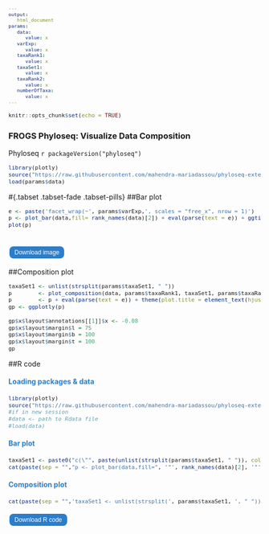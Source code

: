 ```yaml
---
output:
   html_document
params:
   data:
      value: x
   varExp:
      value: x
   taxaRank1:
      value: x
   taxaSet1:
      value: x
   taxaRank2:
      value: x
   numberOfTaxa:
      value: x
---
```

<meta http-equiv="Content-Type" content="text/html; charset=UTF-8">

<style type="text/css">
code.r{ /* Code block */
  font-size: 11px;
}
pre{ /* Code block */
  font-size: 11px
}
.button {
    background-color: #2a7ecc; /* Blue */
    border          : none;
    color           : white;
    padding         : 5px 10px;
    text-align      : center;
    text-decoration : none;
    display         : inline-block;
    font-size       : 12px;
    margin          : 4px 2px;
    cursor          : pointer;
    border-radius   : 8px;
}
h4 { 
    display      : block;
    font-size    : 1em;
    margin-top   : 1.33em;
    margin-bottom: 1.33em;
    margin-left  : 0;
    margin-right : 0;
    font-weight  : bold;
    color        : #2a7ecc;
}
</style>

<script src="https://s3-us-west-2.amazonaws.com/s.cdpn.io/14082/FileSaver.js"></script>

```r
knitr::opts_chunk$set(echo = TRUE)
```
<h3>FROGS Phyloseq: Visualize Data Composition</h3>

 Phyloseq `r packageVersion("phyloseq")`

```r
library(plotly)
source("https://raw.githubusercontent.com/mahendra-mariadassou/phyloseq-extended/master/load-extra-functions.R") 
load(params$data)
```

#{.tabset .tabset-fade .tabset-pills}
##Bar plot
```r
e <- paste('facet_wrap(~', params$varExp,', scales = "free_x", nrow = 1)')
p <- plot_bar(data,fill= rank_names(data)[2]) + eval(parse(text = e)) + ggtitle(paste("Bar plot colored by", rank_names(data)[2]))+         theme(plot.title = element_text(hjust = 0.5))
plot(p)
```
<br>
<button id="dwn-bar-plot" class="button">
Download image
</button>

##Composition plot
```r
taxaSet1 <- unlist(strsplit(params$taxaSet1, " "))
p        <- plot_composition(data, params$taxaRank1, taxaSet1, params$taxaRank2, params$numberOfTaxa, fill=params$taxaRank2) 
p        <- p + eval(parse(text = e)) + theme(plot.title = element_text(hjust = 0.5))
gp <- ggplotly(p)
```
```r
gp$x$layout$annotations[[1]]$x <- -0.08
gp$x$layout$margin$l = 75
gp$x$layout$margin$b = 100
gp$x$layout$margin$t = 100
gp
```

##R code
<h4>Loading packages & data</h4>
```r
library(plotly)
source("https://raw.githubusercontent.com/mahendra-mariadassou/phyloseq-extended/master/load-extra-functions.R")
#if in new session 
#data <- path to Rdata file 
#load(data)
```

<h4>Bar plot</h4>
```r
taxaSet1 <- paste0("c(\"", paste(unlist(strsplit(params$taxaSet1, " ")), collapse = "\", \""), "\")")
cat(paste(sep = "","p <- plot_bar(data,fill=", '"', rank_names(data)[2], '"', ") + facet_wrap(~", params$varExp, ', scales = "free_x", nrow = 1) + ggtitle("', paste("Bar plot colored by", rank_names(data)[2], '")'), '+ theme(plot.title = element_text(hjust = 0.5))', '\nplot(p)'))
```

<h4>Composition plot</h4>
```r
cat(paste(sep = "",'taxaSet1 <- unlist(strsplit(', params$taxaSet1, ', " "))\n', "p <- plot_composition(data,", '"', params$taxaRank1, '" ,taxaSet1 , "', params$taxaRank2, '" ,', params$numberOfTaxa, ', fill="', params$taxaRank2, '"', ") + eval(", parse(text = e),")"),'+ theme(plot.title = element_text(hjust = 0.5))', '\nggplotly(p)')
```

<div id="code-r-file" style="display:none; charset=UTF-8">
library(plotly)
&#10;source(\"`https://raw.githubusercontent.com/mahendra-mariadassou/phyloseq-extended/master/load-extra-functions.R`\")
&#10;# if in new session 
&#10;# data <- path to Rdata file 
&#10;# load(data)
&#10;
&#10;varExp <- #Experiment variable
&#10;taxaRank1 <- #Taxonomic rank at which to filter your data
&#10;taxaRank2 <- #Taxonomic rank used for aggregation
&#10;taxaSet1 <- #Taxa (at previously specified taxonomic rank) to keep in the dataset
&#10;taxaRank <- #Taxonomic rank used for coloring (typically \"Phylum\")
&#10;numberOfTaxa <- #Number of most abundant taxa to keep

&#10;# Bar plot
&#10;e <- paste(\'facet_wrap(~\', varExp, \', scales = \"free_x\", nrow = 1)\')
&#10;p <- plot_bar(data,fill= taxaRank) + eval(parse(text = e)) + ggtitle(paste(\"Bar plot colored by\", taxaRank))+ theme(plot.title = element_text(hjust = 0.5))
&#10;plot(p)
&#10;
&#10;# composition plot
&#10;taxaSet1 <- unlist(strsplit(taxaSet1, \"&#32;\"))
&#10;p <- plot_composition(data, taxaRank1, taxaSet1, taxaRank2, numberOfTaxa, fill=taxaRank2) 
&#10;p <- p + eval(parse(text = e)) + theme(plot.title = element_text(hjust = 0.5))
&#10;ggplotly(p)
</div>

<script>
  function download1(){
    var text = document.getElementById("code-r-file").textContent;
    var blob = new Blob([text],{type:"text/plain;charset=utf-8"});
    saveAs(blob,"composition_code.R");
   }
</script>
<input type="button" value="Download R code" class="button" onclick="download1();"/>

<script>
function download(filename, mysrc) {
var element = document.createElement('a');
    element.setAttribute('href', mysrc);
    element.setAttribute('download', filename);
    element.style.display = 'none';
    document.body.appendChild(element);
    element.click();
    document.body.removeChild(element);
}
document.getElementById("dwn-bar-plot").addEventListener("click", function(){
var div = document.getElementById('bar-plot');
var myimg = div.getElementsByTagName('img')[0];
var mysrc = myimg.src;
var filename = "bar_plot.png";
download(filename, mysrc);
}, false);
</script>
